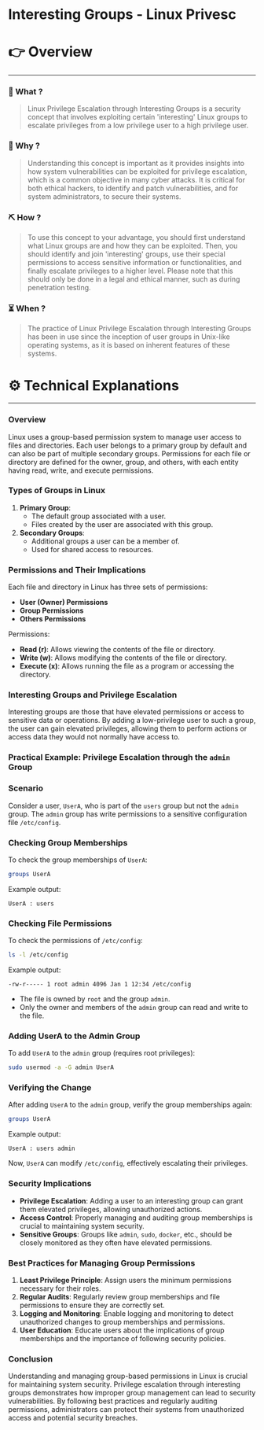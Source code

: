 # Interesting Groups - Linux Privesc


# 👉 Overview

---

### 👀 What ?

> Linux Privilege Escalation through Interesting Groups is a security concept that involves exploiting certain 'interesting' Linux groups to escalate privileges from a low privilege user to a high privilege user.
> 

### 🧐 Why ?

> Understanding this concept is important as it provides insights into how system vulnerabilities can be exploited for privilege escalation, which is a common objective in many cyber attacks. It is critical for both ethical hackers, to identify and patch vulnerabilities, and for system administrators, to secure their systems.
> 

### ⛏️ How ?

> To use this concept to your advantage, you should first understand what Linux groups are and how they can be exploited. Then, you should identify and join 'interesting' groups, use their special permissions to access sensitive information or functionalities, and finally escalate privileges to a higher level. Please note that this should only be done in a legal and ethical manner, such as during penetration testing.
> 

### ⏳ When ?

> The practice of Linux Privilege Escalation through Interesting Groups has been in use since the inception of user groups in Unix-like operating systems, as it is based on inherent features of these systems.
> 

# ⚙️ Technical Explanations

---

### Overview

Linux uses a group-based permission system to manage user access to files and directories. Each user belongs to a primary group by default and can also be part of multiple secondary groups. Permissions for each file or directory are defined for the owner, group, and others, with each entity having read, write, and execute permissions.

### Types of Groups in Linux

1. **Primary Group**:
    - The default group associated with a user.
    - Files created by the user are associated with this group.
2. **Secondary Groups**:
    - Additional groups a user can be a member of.
    - Used for shared access to resources.

### Permissions and Their Implications

Each file and directory in Linux has three sets of permissions:

- **User (Owner) Permissions**
- **Group Permissions**
- **Others Permissions**

Permissions:

- **Read (r)**: Allows viewing the contents of the file or directory.
- **Write (w)**: Allows modifying the contents of the file or directory.
- **Execute (x)**: Allows running the file as a program or accessing the directory.

### Interesting Groups and Privilege Escalation

Interesting groups are those that have elevated permissions or access to sensitive data or operations. By adding a low-privilege user to such a group, the user can gain elevated privileges, allowing them to perform actions or access data they would not normally have access to.

### Practical Example: Privilege Escalation through the `admin` Group

### Scenario

Consider a user, `UserA`, who is part of the `users` group but not the `admin` group. The `admin` group has write permissions to a sensitive configuration file `/etc/config`.

### Checking Group Memberships

To check the group memberships of `UserA`:

```bash
groups UserA

```

Example output:

```
UserA : users

```

### Checking File Permissions

To check the permissions of `/etc/config`:

```bash
ls -l /etc/config

```

Example output:

```
-rw-r----- 1 root admin 4096 Jan 1 12:34 /etc/config

```

- The file is owned by `root` and the group `admin`.
- Only the owner and members of the `admin` group can read and write to the file.

### Adding UserA to the Admin Group

To add `UserA` to the `admin` group (requires root privileges):

```bash
sudo usermod -a -G admin UserA

```

### Verifying the Change

After adding `UserA` to the `admin` group, verify the group memberships again:

```bash
groups UserA

```

Example output:

```
UserA : users admin

```

Now, `UserA` can modify `/etc/config`, effectively escalating their privileges.

### Security Implications

- **Privilege Escalation**: Adding a user to an interesting group can grant them elevated privileges, allowing unauthorized actions.
- **Access Control**: Properly managing and auditing group memberships is crucial to maintaining system security.
- **Sensitive Groups**: Groups like `admin`, `sudo`, `docker`, etc., should be closely monitored as they often have elevated permissions.

### Best Practices for Managing Group Permissions

1. **Least Privilege Principle**: Assign users the minimum permissions necessary for their roles.
2. **Regular Audits**: Regularly review group memberships and file permissions to ensure they are correctly set.
3. **Logging and Monitoring**: Enable logging and monitoring to detect unauthorized changes to group memberships and permissions.
4. **User Education**: Educate users about the implications of group memberships and the importance of following security policies.

### Conclusion

Understanding and managing group-based permissions in Linux is crucial for maintaining system security. Privilege escalation through interesting groups demonstrates how improper group management can lead to security vulnerabilities. By following best practices and regularly auditing permissions, administrators can protect their systems from unauthorized access and potential security breaches.
